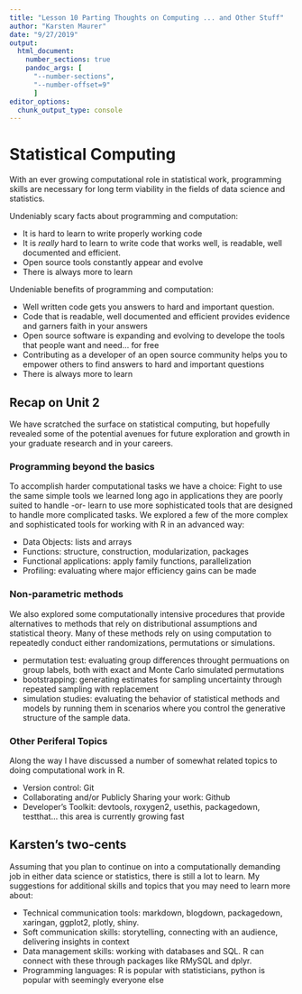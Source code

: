 ```yaml
---
title: "Lesson 10 Parting Thoughts on Computing ... and Other Stuff"
author: "Karsten Maurer"
date: "9/27/2019"
output: 
  html_document:
    number_sections: true
    pandoc_args: [
      "--number-sections",
      "--number-offset=9"
      ]
editor_options: 
  chunk_output_type: console
---
```


# Statistical Computing

With an ever growing computational role in statistical work, programming skills are necessary for long term viability in the fields of data science and statistics. 

Undeniably scary facts about programming and computation:

- It is hard to learn to write properly working code
- It is *really* hard to learn to write code that works well, is readable, well documented and efficient. 
- Open source tools constantly appear and evolve
- There is always more to learn

Undeniable benefits of programming and computation: 

- Well written code gets you answers to hard and important question. 
- Code that is readable, well documented and efficient provides evidence and garners faith in your answers
- Open source software is expanding and evolving to develope the tools that people want and need... for free
- Contributing as a developer of an open source community helps you to empower others to find answers to hard and important questions
- There is always more to learn

## Recap on Unit 2

We have scratched the surface on statistical computing, but hopefully revealed some of the potential avenues for future exploration and growth in your graduate research and in your careers. 

### Programming beyond the basics

To accomplish harder computational tasks we have a choice: Fight to use the same simple tools we learned long ago in applications they are poorly suited to handle -or- learn to use more sophisticated tools that are designed to handle more complicated tasks. We explored a few of the more complex and sophisticated tools for working with R in an advanced way: 

- Data Objects: lists and arrays
- Functions: structure, construction, modularization, packages
- Functional applications: apply family functions, parallelization
- Profiling: evaluating where major efficiency gains can be made

### Non-parametric methods

We also explored some computationally intensive procedures that provide alternatives to methods that rely on distributional assumptions and statistical theory. Many of these methods rely on using computation to repeatedly conduct either randomizations, permutations or simulations. 

- permutation test: evaluating group differences throught permuations on group labels, both with exact and Monte Carlo simulated permutations
- bootstrapping: generating estimates for sampling uncertainty through repeated sampling with replacement
- simulation studies: evaluating the behavior of statistical methods and models by running them in scenarios where you control the generative structure of the sample data.

### Other Periferal Topics

Along the way I have discussed a number of somewhat related topics to doing computational work in R. 

- Version control: Git
- Collaborating and/or Publicly Sharing your work: Github
- Developer's Toolkit: devtools, roxygen2, usethis, packagedown, testthat... this area is currently growing fast

## Karsten's two-cents

Assuming that you plan to continue on into a computationally demanding job in either data science or statistics, there is still a lot to learn. My suggestions for additional skills and topics that you may need to learn more about: 

- Technical communication tools: markdown, blogdown, packagedown, xaringan, ggplot2, plotly, shiny.
- Soft communication skills: storytelling, connecting with an audience, delivering insights in context
- Data management skills: working with databases and SQL. R can connect with these through packages like RMySQL and dplyr. 
- Programming languages: R is popular with statisticians, python is popular with seemingly everyone else




